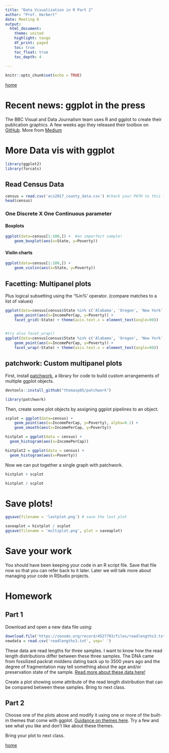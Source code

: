 ```yaml
---
title: "Data Visualization in R Part 2"
author: "Prof. Harbert"
date: Meeting 6
output: 
  html_document:
    theme: united
    highlight: tango
    df_print: paged
    toc: true
    toc_float: true
    toc_depth: 4
  
---
```



```r
knitr::opts_chunk$set(echo = TRUE)
```



[home](https://bio331.devbioinformatics.org)

# Recent news: ggplot in the press

The BBC Visual and Data Journalism team uses R and ggplot to create their publication graphics. A few weeks ago they released their toolbox on [GitHub](https://github.com/bbc/bbplot). More from [Medium](https://medium.com/bbc-visual-and-data-journalism/how-the-bbc-visual-and-data-journalism-team-works-with-graphics-in-r-ed0b35693535)


# More Data vis with ggplot

```R
library(ggplot2)
library(forcats)
```

## Read Census Data

```r
census = read.csv('acs2017_county_data.csv') #check your PATH to this file
head(census)

```


### One Discrete X One Continuous parameter

#### Boxplots

```R
ggplot(data=census[1:100,]) +  #an imperfect sample!
    geom_boxplot(aes(x=State, y=Poverty)) 
```

#### Violin charts

```R
ggplot(data=census[1:100,]) + 
    geom_violin(aes(x=State, y=Poverty)) 
```

## Facetting: Multipanel plots

Plus logical subsetting using the '%in%' operator. (compare matches to a list of values)


```R
ggplot(data=census[census$State %in% c('Alabama', 'Oregon', 'New York', 'California'),]) + 
    geom_point(aes(x=IncomePerCap, y=Poverty)) +
    facet_grid(~State) + theme(axis.text.x = element_text(angle=90))
    

#try also facet_wrap()
ggplot(data=census[census$State %in% c('Alabama', 'Oregon', 'New York', 'California'),]) + 
    geom_point(aes(x=IncomePerCap, y=Poverty)) +
    facet_wrap(~State) + theme(axis.text.x = element_text(angle=90))
```

## patchwork: Custom multipanel plots

First, install [patchwork](https://patchwork.data-imaginist.com/), a library for code to build custom arrangements of multiple ggplot objects.

```R
devtools::install_github("thomasp85/patchwork")
```

```R
library(patchwork)
```

Then, create some plot objects by assigning ggplot pipelines to an object. 

```R
scplot = ggplot(data=census) + 
    geom_point(aes(x=IncomePerCap, y=Poverty), alpha=0.1) +
    geom_smooth(aes(x=IncomePerCap, y=Poverty)) 

histplot = ggplot(data = census) +
  geom_histogram(aes(x=IncomePerCap))

histplot2 = ggplot(data = census) +
  geom_histogram(aes(x=Poverty))


```

Now we can put together a single graph with patchwork.

```R
histplot + scplot

histplot / scplot
```
# Save plots!

```R
ggsave(filename = 'lastplot.png') # save the last plot

saveaplot = histplot / scplot
ggsave(filename = 'multiplot.png', plot = saveaplot)
```
# Save your work

You should have been keeping your code in an R script file. Save that file now so that you can refer back to it later. Later we will talk more about managing your code in RStudio projects.


# Homework

## Part 1

Download and open a new data file using:

```r
download.file('https://zenodo.org/record/4527793/files/readlengths3.txt?download=1', destfile = 'readlengths3.txt')
newdata = read.csv('readlengths3.txt', sep=' ')
```

These data are read lengths for three samples. I want to know how the read length distributions differ between these three samples. The DNA came from fossilized packrat middens dating back up to 3500 years ago and the degree of fragmentation may tell something about the age and/or preservation state of the sample. [Read more about these data here!](https://onlinelibrary.wiley.com/doi/full/10.1002/ece3.6082)

Create a plot showing some attribute of the read length distribution that can be compared between these samples. Bring to next class.

## Part 2

Choose one of the plots above and modify it using one or more of the built-in themes that come with ggplot. [Guidance on themes here](https://ggplot2.tidyverse.org/reference/ggtheme.html). Try a few and see what you like and don't like about these themes.

Bring your plot to next class.


[home](https://bio331.devbioinformatics.org)
